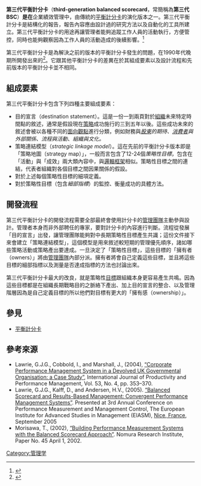 '''第三代平衡計分卡'''（'''third-generation balanced scorecard'''，常簡稱為'''第三代BSC'''）'''是在'''企業績效管理中，由傳統的[[平衡记分卡|平衡計分卡]]的演化版本之一。第三代平衡計分卡是結構化的報告，報告內容應由設計過的研究方法以及自動化的工具所建立。第三代平衡計分卡的用途再讓管理者能夠追蹤工作人員的活動執行，方便管控，同時也能夠觀察因為工作人員的活動造成的後續影響。<ref name="What_is_BSC_FAQ">{{citation|url = http://2gc.eu/files/2GC-FAQ1-What_is_a_Balanced_Scorecard_140616.pdf|title = FAQ Answer: What is the Balanced Scorecard?|publisher = 2GC Active Management|archiveurl = https://web.archive.org/web/20140620093448/http://2gc.eu/files/2GC-FAQ1-What_is_a_Balanced_Scorecard_140616.pdf|archivedate = 2014年6月20日|deadurl = yes}}</ref>

第三代平衡計分卡是為解決之前的版本的平衡計分卡發生的問題，在1990年代晚期所開發出來的<ref name="Lawrie_Cobbold_2004">{{cite journal|last = Lawrie|first = Gavin J G|author2 = Cobbold, I|title = 3rd Generation Balanced Scorecard: Evolution of an effective strategic control tool|journal = International Journal of Productivity and Performance Management|year = 2004|volume = 53|issue = 7|pages = 611–623|url = http://2gc.eu/files/resources/2GC-WP-Dev3rdGenBSC-090311.pdf|archiveurl = https://web.archive.org/web/20140501201157/http://2gc.eu/files/resources/2GC-WP-Dev3rdGenBSC-090311.pdf|archivedate = 2014年5月1日|accessdate = 28 May 2014|deadurl = yes}}</ref>。它跟其他平衡計分卡的差異在於其組成要素以及設計流程和先前版本的平衡計分卡並不相同。

== 組成要素 ==
第三代平衡計分卡包含下列四種主要組成要素：
* 目的宣言（destination statement）。這是一份一到兩頁對於[[组织_(社会学)|組織]]未來特定時間點的敘述，通常是假設現在[[战略|策略]]成功施行的三到五年以後。這些成功未來的敘述會被以各種不同的[[平衡记分卡|面向觀點]]進行分類，例如財務與''[[持份者|股東]]的期待、[[顧客|消費者]]與外部關係、流程與活動、組織與文化。''
* 策略連結模型（''strategic linkage model''）。這在先前的平衡計分卡版本即是「策略地圖（strategy map）」，一般而言包含了12-24個''策略性目標''，包含在「活動」與「成效」兩大類內容中，與[[逻辑框架|邏輯框架]]相似。策略性目標之間的連結，代表者組織對各個目標之間因果關係的假設。
* 對於上述每個策略性目標的細項定義。
* 對於策略性目標（包含''細部指標''）的監控、衡量成功的具體方法。

== 開發流程 ==
第三代平衡計分卡的開發流程需要全部最終會使用計分卡的[[高階管理人員|管理團隊]]主動參與設計。管理者本身而非外部聘任的專家，要對計分卡的內容進行判斷。流程從發展「目的宣言」出發，讓管理團隊能夠對中長期策略性目標產生共識；這份文件接下來會建立「策略連結模型」，這個模型是用來敘述較短期的管理優先順序，諸如哪些策略活動或策略產出要達成。一旦決定了「策略性目標」，這些目標的「擁有者（owners）」將由[[高階管理人員|管理團隊]]內部分派。擁有者將會自己定義這些目標，並且將這些目標的細部指標以及測量是否達成指標的方法也討論出來。

第三代平衡計分卡最大的改良，就是策略性[[目標|目標]]跟組織本身更容易產生共鳴。因為這些目標都是在組織長期戰略目的之脈絡下產出、加上目的宣言的整合、以及管理階層因為是自己定義目標的所以他們對目標有更大的「擁有感（ownership）」。

== 參見 ==
* [[平衡记分卡|平衡計分卡]]

== 參考來源 ==
{{Reflist}}
* Lawrie, G.J.G., Cobbold, I., and Marshall, J., (2004), [https://web.archive.org/web/20131225124715/http://2gc.eu/files/resources/2GC-RP-PMSGovOrg-090312.pdf “Corporate Performance Management System in a Devolved UK Governmental Organisation: a Case Study”], International Journal of Productivity and Performance Management, Vol. 53, No. 4, pp. 353–370.
* Lawrie, G.J.G., Kalff, D., and Andersen, H.V., (2005). [https://web.archive.org/web/20131225113118/http://2gc.eu/files/resources/2GC-CP-BSCRBM-090216.pdf “Balanced Scorecard and Results-Based Management: Convergent Performance Management Systems”].  Presented at 3rd Annual Conference on Performance Measurement and Management Control, The European Institute for Advanced Studies in Management (EIASM), [[尼斯|Nice, France]], September 2005
* Morisawa, T., (2002), [https://web.archive.org/web/20120505140305/http://www.nri.co.jp/english/opinion/papers/2002/pdf/np200245.pdf “Building Performance Measurement Systems with the Balanced Scorecard Approach”]. Nomura Research Institute, Paper No. 45 April 1, 2002.
[[Category:管理学|Category:管理学]]